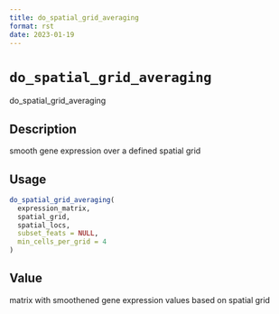 ```yaml
--- 
title: do_spatial_grid_averaging 
format: rst 
date: 2023-01-19 
--- 
```

# `do_spatial_grid_averaging`

do_spatial_grid_averaging


## Description

smooth gene expression over a defined spatial grid


## Usage

```r
do_spatial_grid_averaging(
  expression_matrix,
  spatial_grid,
  spatial_locs,
  subset_feats = NULL,
  min_cells_per_grid = 4
)
```


## Value

matrix with smoothened gene expression values based on spatial grid



